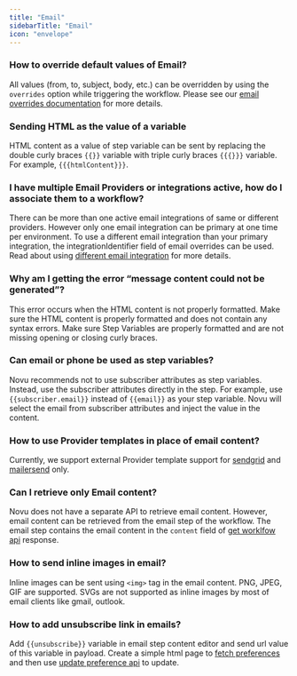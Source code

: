 ```yaml
---
title: "Email"
sidebarTitle: "Email"
icon: "envelope"
---
```



### How to override default values of Email?

All values (from, to, subject, body, etc.) can be overridden by using the `overrides` option while triggering the workflow. Please see our [email overrides documentation](/integrations/providers/email/overview) for more details.

### Sending HTML as the value of a variable

HTML content as a value of step variable can be sent by replacing the double curly braces `{{}}` variable with triple curly braces `{{{}}}` variable. For example, `{{{htmlContent}}}`.

### I have multiple Email Providers or integrations active, how do I associate them to a workflow?

There can be more than one active email integrations of same or different providers. However only one email integration can be primary at one time per environment. To use a different email integration than your primary integration, the integrationIdentifier field of email overrides can be used. Read about using [different email integration](/integrations/providers/email/overview#using-different-email-integration) for more details.

### Why am I getting the error “message content could not be generated”?

This error occurs when the HTML content is not properly formatted. Make sure the HTML content is properly formatted and does not contain any syntax errors. Make sure Step Variables are properly formatted and are not missing opening or closing curly braces.

### Can email or phone be used as step variables?

Novu recommends not to use subscriber attributes as step variables. Instead, use the subscriber attributes directly in the step. For example, use `{{subscriber.email}}` instead of `{{email}}` as your step variable. Novu will select the email from subscriber attributes and inject the value in the content.

### How to use Provider templates in place of email content?

Currently, we support external Provider template support for [sendgrid](/integrations/providers/email/sendgrid) and [mailersend](/integrations/providers/email/mailersend) only.

### Can I retrieve only Email content?

Novu does not have a separate API to retrieve email content. However, email content can be retrieved from the email step of the workflow. The email step contains the email content in the `content` field of [get worklfow api](/api-reference/workflows/get-workflow) response.

### How to send inline images in email?

Inline images can be sent using `<img>` tag in the email content. PNG, JPEG, GIF are supported. SVGs are not supported as inline images by most of email clients like gmail, outlook.

### How to add unsubscribe link in emails?

Add `{{unsubscribe}}` variable in email step content editor and send url value of this variable in payload. Create a simple html page to [fetch preferences](/api-reference/subscribers/get-subscriber-preferences) and then use [update preference api](/api-reference/subscribers/update-subscriber-preference) to update.

<ContactSupportSnippet />
